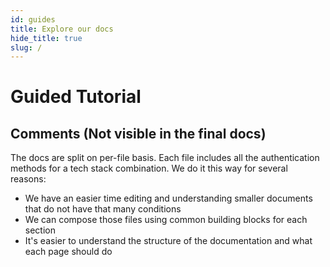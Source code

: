 ```yaml
---
id: guides
title: Explore our docs
hide_title: true
slug: /
---
```





# Guided Tutorial


<StackAndAuthMethodSelector />


## Comments (Not visible in the final docs)

The docs are split on per-file basis. Each file includes all the authentication methods for a tech stack combination.
We do it this way for several reasons:
- We have an easier time editing and understanding smaller documents that do not have that many conditions
- We can compose those files using common building blocks for each section
- It's easier to understand the structure of the documentation and what each page should do


<!-- ### Authentication Method Docs -->
<!---->
<!-- <RecipeLayout mode="auth_modes" cols={3} /> -->
<!---->
<!-- ### Add-on Docs -->
<!-- <RecipeLayout mode="add_ons" cols={2} /> -->

<!-- ### Reference Docs -->
<!-- <RecipeLayout mode="ref" cols={2} /> -->


